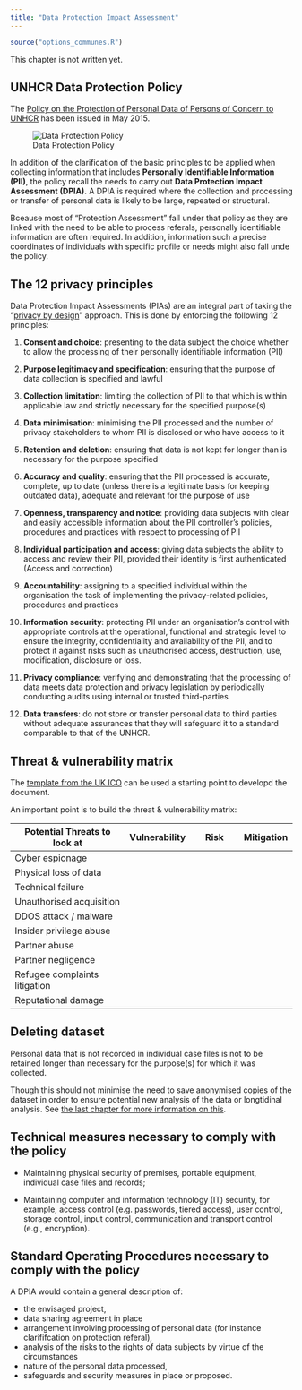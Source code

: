 ```yaml
---
title: "Data Protection Impact Assessment"
---
```


```r
source("options_communes.R")
```

<div class="important">
This chapter is not written yet.
</div>


##  UNHCR Data Protection Policy

The [Policy on the Protection of Personal Data of Persons of Concern to UNHCR](http://www.refworld.org/docid/55643c1d4.html) has been issued in May 2015. 

![Data Protection Policy](images/dataprotection.png)

In addition of the clarification of the basic principles to be applied when collecting information that includes **Personally Identifiable Information (PII)**, the policy recall the  needs to carry out **Data Protection Impact Assessment (DPIA)**. A DPIA is required where the collection and processing or transfer of personal data is likely to be large, repeated or structural. 

Bceause most of "Protection Assessment" fall under that policy as they are linked with the need to be able to process referals, personally identifiable information are often required. In addition, information such a precise coordinates of individuals with specific profile or needs might also fall unde the policy.

## The 12 privacy principles

Data Protection Impact Assessments (PIAs) are an integral part of taking the "[privacy by design](https://ico.org.uk/for-organisations/guide-to-data-protection/privacy-by-design/)" approach. This is done by enforcing the following 12 principles:

1. **Consent and choice**: presenting to the data subject the choice whether to allow the processing of their personally identifiable information (PII)

2. **Purpose legitimacy and specification**: ensuring that the purpose of data collection is specified and lawful

3. **Collection limitation**: limiting the collection of PII to that which is within applicable law and strictly necessary for the specified purpose(s)

4. **Data minimisation**: minimising the PII processed and the number of privacy stakeholders to whom PII is disclosed or who have access to it

5. **Retention and deletion**: ensuring that data is not kept for longer than is necessary for the purpose specified

6. **Accuracy and quality**: ensuring that the PII processed is accurate, complete, up to date (unless there is a legitimate basis for keeping outdated data), adequate and relevant for the purpose of use

7. **Openness, transparency and notice**: providing data subjects with clear and easily accessible information about the PII controller’s policies, procedures and practices with respect to processing of PII

8. **Individual participation and access**: giving data subjects the ability to access and review their PII, provided their identity is first authenticated (Access and correction)

9. **Accountability**: assigning to a specified individual within the organisation the task of implementing the privacy-related policies, procedures and practices

10. **Information security**: protecting PII under an organisation’s control with appropriate controls at the operational, functional and strategic level to ensure the integrity, confidentiality and availability of the PII, and to protect it against risks such as unauthorised access, destruction, use, modification, disclosure or loss.

11. **Privacy compliance**: verifying and demonstrating that the processing of data meets data protection and privacy legislation by periodically conducting audits using internal or trusted third-parties

12. **Data transfers**: do not store or transfer personal data to third parties without adequate assurances that they will safeguard it to a standard comparable to that of the UNHCR.

## Threat & vulnerability matrix

The [template from the UK ICO](https://ico.org.uk/media/for-organisations/documents/1042836/pia-code-of-practice-editable-annexes.docx) can be used a starting point to developd the document. 

An important point is to build the threat & vulnerability matrix:

Potential Threats to look at | Vulnerability  | Risk         | Mitigation
---------------------------- | -------------  | ------------ | ------------- 
Cyber espionage              |                |              |                
Physical loss of data        |                |              |                
Technical failure            |                |              |               
Unauthorised acquisition     |                |              |               
DDOS attack / malware        |                |              |               
Insider privilege abuse      |                |              |               
Partner abuse                |                |              |               
Partner negligence           |                |              |               
Refugee complaints litigation|                |              |               
Reputational damage          |                |              |               


## Deleting dataset

Personal data that is not recorded in individual case files is not to be retained longer than necessary for the purpose(s) for which it was collected.

Though this should not minimise the need to save anonymised copies of the dataset in order to ensure potential new analysis of the data or longtidinal analysis. See [the last chapter for more information on this](Microdata.html).

## Technical measures necessary to comply with the policy

*  Maintaining physical security of premises, portable equipment, individual case files and records;

*  Maintaining computer and information technology (IT) security, for example, access control (e.g. passwords, tiered access), user control, storage control, input control, communication and transport control (e.g., encryption).

## Standard Operating Procedures necessary to comply with the policy


A DPIA would contain a general description of:

* the envisaged project, 
* data sharing agreement in place
* arrangement involving processing of personal data (for instance clarififcation on protection referal), 
* analysis of the risks to the rights of data subjects by virtue of the circumstances 
* nature of the personal data processed, 
* safeguards and security measures in place or proposed.